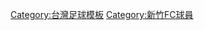 {{football squad|teamname=新竹FC|bgcolor=#FFCC00|textcolor=#000000|bordercolor=white
|name=新竹FC球員名單
|list=<div>

{{football squad2 player|no=1|name=[[蔡明容]]}}
{{football squad2 player|no=2|name=[[陳思涵 (足球運動員)|陳思涵]]}}
{{football squad2 player|no=3|name=[[謝亞琪]]}}
{{football squad2 player|no=4|name=[[薛雅蓮]]}}
{{football squad2 player|no=5|name=[[粘菁云|粘菁-{云}-]]}}
{{football squad2 player|no=6|name=[[林慈慧]]}}
{{football squad2 player|no=7|name=[[楊雅涵]]}}
{{football squad2 player|no=8|name=[[藍美芬]]}}
{{football squad2 player|no=9|name=[[李明恕]]}}
{{football squad2 player|no=10|name=[[陳品卉]]}}
{{football squad2 player|no=11|name=[[林玉惠]]}}
{{football squad2 player|no=12|name=[[胡若梅]]}}
{{football squad2 player|no=13|name=[[陳巧倚]]}}
{{football squad2 player|no=14|name=[[謝宜玲]]}}
{{football squad2 player|no=15|name=[[游育婷]]}}
{{football squad2 player|no=16|name=[[林雅惠 (足球運動員)|林雅惠]]}}
{{football squad2 player|no=17|name=[[蔡欣芸]]}}
{{football squad2 player|no=18|name=[[許瑗庭]]}}
{{football squad2 player|no=19|name=[[梁凱柔]]}}
{{football squad2 player|no=20|name=[[洪麗敏]]}}
{{football squad2 player|no=22|name=[[陳若瑋]]}}
{{football squad2 player|no=23|name=[[林欣卉]]}}
{{football squad2 player|no=76|name=[[王佳玉 (台灣足球運動員)|王佳玉]]}}
{{football squad manager|name=[[陳文發]]}}

</div>}}<noinclude>

[[Category:台灣足球模板]][[Category:新竹FC球員]]

</noinclude>